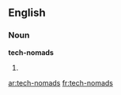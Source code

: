 ==English==

===Noun===
'''tech-nomads'''

# {{plural of|tech-nomad}}

[[ar:tech-nomads]]
[[fr:tech-nomads]]